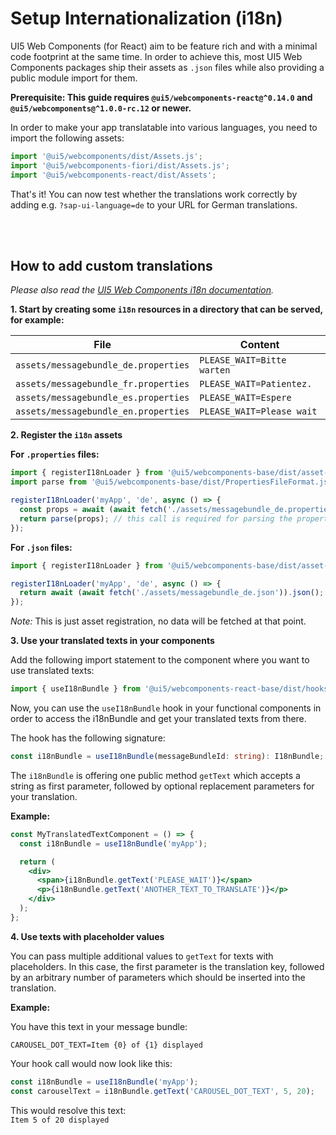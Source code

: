 
<Meta title="Internationalization" />

# Setup Internationalization (i18n)

UI5 Web Components (for React) aim to be feature rich and with a minimal code footprint at the same time.
In order to achieve this, most UI5 Web Components packages ship their assets as `.json` files while also providing a public module import for them.

**Prerequisite: This guide requires `@ui5/webcomponents-react@^0.14.0` and `@ui5/webcomponents@^1.0.0-rc.12` or newer.**

In order to make your app translatable into various languages, you need to import the following assets:

```js
import '@ui5/webcomponents/dist/Assets.js';
import '@ui5/webcomponents-fiori/dist/Assets.js';
import '@ui5/webcomponents-react/dist/Assets';
```

That's it! You can now test whether the translations work correctly by adding e.g. `?sap-ui-language=de` to your URL for German translations.

<br />
<br />

## How to add custom translations

_Please also read the [UI5 Web Components i18n documentation](https://github.com/SAP/ui5-webcomponents/blob/master/docs/i18n.md)._

**1. Start by creating some `i18n` resources in a directory that can be served, for example:**

| File                                 | Content                    |
| ------------------------------------ | -------------------------- |
| `assets/messagebundle_de.properties` | `PLEASE_WAIT=Bitte warten` |
| `assets/messagebundle_fr.properties` | `PLEASE_WAIT=Patientez.`   |
| `assets/messagebundle_es.properties` | `PLEASE_WAIT=Espere`       |
| `assets/messagebundle_en.properties` | `PLEASE_WAIT=Please wait`  |

**2. Register the `i18n` assets**

**For `.properties` files:**

```js
import { registerI18nLoader } from '@ui5/webcomponents-base/dist/asset-registries/i18n.js';
import parse from '@ui5/webcomponents-base/dist/PropertiesFileFormat.js';

registerI18nLoader('myApp', 'de', async () => {
  const props = await (await fetch('./assets/messagebundle_de.properties')).text();
  return parse(props); // this call is required for parsing the properties text
});
```

**For `.json` files:**

```js
import { registerI18nLoader } from '@ui5/webcomponents-base/dist/asset-registries/i18n.js';

registerI18nLoader('myApp', 'de', async () => {
  return await (await fetch('./assets/messagebundle_de.json')).json();
});
```

_Note:_ This is just asset registration, no data will be fetched at that point.

**3. Use your translated texts in your components**

Add the following import statement to the component where you want to use translated texts:

```js
import { useI18nBundle } from '@ui5/webcomponents-react-base/dist/hooks';
```

Now, you can use the `useI18nBundle` hook in your functional components in order to access the i18nBundle and get your
translated texts from there.

The hook has the following signature:

```ts
const i18nBundle = useI18nBundle(messageBundleId: string): I18nBundle;
```

The `i18nBundle` is offering one public method `getText` which accepts a string as first parameter, followed by optional replacement parameters for your translation.

**Example:**

```jsx
const MyTranslatedTextComponent = () => {
  const i18nBundle = useI18nBundle('myApp');

  return (
    <div>
      <span>{i18nBundle.getText('PLEASE_WAIT')}</span>
      <p>{i18nBundle.getText('ANOTHER_TEXT_TO_TRANSLATE')}</p>
    </div>
  );
};
```

**4. Use texts with placeholder values**

You can pass multiple additional values to `getText` for texts with placeholders.
In this case, the first parameter is the translation key, followed by an arbitrary number of parameters which should be inserted into the translation.

**Example:**

You have this text in your message bundle:

```properties
CAROUSEL_DOT_TEXT=Item {0} of {1} displayed
```

Your hook call would now look like this:

```js
const i18nBundle = useI18nBundle('myApp');
const carouselText = i18nBundle.getText('CAROUSEL_DOT_TEXT', 5, 20);
```

This would resolve this text:<br />
`Item 5 of 20 displayed`
